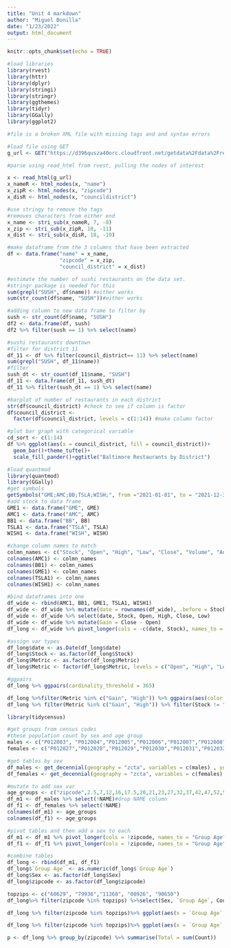 ```yaml
---
title: "Unit 4 markdown"
author: "Miguel Bonilla"
date: "1/23/2022"
output: html_document
---
```


```r
knitr::opts_chunk$set(echo = TRUE)
```

```r
#load libraries
library(rvest)
library(httr)
library(dplyr)
library(stringi)
library(stringr)
library(ggthemes)
library(tidyr)
library(GGally)
library(ggplot2)
```


```r
#file is a broken XML file with missing tags and and syntax errors

#load file using GET
g_url <- GET("https://d396qusza40orc.cloudfront.net/getdata%2Fdata%2Frestaurants.xml")

#parse using read_html from rvest, pulling the nodes of interest

x <- read_html(g_url)
x_nameR <- html_nodes(x, "name")
x_zipR <- html_nodes(x, "zipcode")
x_disR <- html_nodes(x, "councildistrict")
```

```r
#use stringy to remove the tags
#removes characters from either end
x_name <- stri_sub(x_nameR, 7, -8)
x_zip <- stri_sub(x_zipR, 10, -11)
x_dist <- stri_sub(x_disR, 18, -19)

#make dataframe from the 3 columns that have been extracted
df <- data.frame("name" = x_name,
                 "zipcode" = x_zip,
                 "council_district" = x_dist)

```


```r
#estimate the number of sushi restaurants on the data set.
#stringr package is needed for this
sum(grepl("SUSH", df$name)) #either works
sum(str_count(df$name, "SUSH"))#either works

#adding column to new data frame to filter by
sush <- str_count(df$name, "SUSH")
df2 <- data.frame(df, sush)
df2 %>% filter(sush == 1) %>% select(name)
```


```r
#sushi restaurants downtown
#filter for district 11
df_11 <- df %>% filter(council_district== 11) %>% select(name)
sum(grepl("SUSH", df_11$name))
#filter
sush_dt <- str_count(df_11$name, "SUSH")
df_11 <- data.frame(df_11, sush_dt)
df_11 %>% filter(sush_dt == 1) %>% select(name)

```

```r
#barplot of number of restaurants in each district
str(df$council_district) #check to see if column is factor
df$council_district <- 
  factor(df$council_district, levels = c(1:14)) #make column factor

#plot bar graph with categorical variable
cd_sort <- c(1:14)
df %>% ggplot(aes(x = council_district, fill = council_district))+
  geom_bar()+theme_tufte()+
  scale_fill_pander()+ggtitle("Baltimore Restaurants by District")
```
```r
#load quantmod
library(quantmod)
library(GGally)
#get symbols
getSymbols("GME;AMC;BB;TSLA;WISH;", from ="2021-01-01", to = "2021-12-31")
#add stock to data frame
GME1 <- data.frame("GME", GME)
AMC1 <- data.frame("AMC", AMC)
BB1 <- data.frame("BB", BB)
TSLA1 <- data.frame("TSLA", TSLA)
WISH1 <- data.frame("WISH", WISH)

#change column names to match
colmn_names <- c("Stock", "Open", "High", "Low", "Close", "Volume", "Adjusted")
colnames(AMC1) <- colmn_names
colnames(BB1) <- colmn_names
colnames(GME1) <- colmn_names
colnames(TSLA1) <- colmn_names
colnames(WISH1) <- colmn_names

#bind dataframes into one
df_wide <- rbind(AMC1, BB1, GME1, TSLA1, WISH1)
df_wide <- df_wide %>% mutate(date = rownames(df_wide), .before = Stock)
df_wide <- df_wide %>% select(date, Stock, Open, High, Close, Low)
df_wide <- df_wide %>% mutate(Gain = Close - Open)
df_long <- df_wide %>% pivot_longer(cols = -c(date, Stock), names_to = "Metric", values_to = "Price")

#assign var types
df_long$date <- as.Date(df_long$date)
df_long$Stock <- as.factor(df_long$Stock)
df_long$Metric <- as.factor(df_long$Metric)
df_long$Metric <- factor(df_long$Metric, levels = c("Open", "High", "Low", "Close", "Gain"))

#ggpairs
df_long %>% ggpairs(cardinality_threshold = 365)

df_long %>%filter(Metric %in% c("Gain", "High")) %>% ggpairs(aes(color = Metric))
df_long %>% filter(Metric %in% c("Gain", "High")) %>% filter(Stock != "TSLA")%>% ggplot(aes(x = date, y = Price, group = Metric, color = Stock))+geom_line()
```


```r
library(tidycensus)

#get groups from census codes
#these population count by sex and age group
males <- c("P012003", "P012004","P012005","P012006","P012007","P012008","P012009","P012010","P012011","P012012","P012013","P012014","P012015","P012016","P012017","P012018","P012019","P012020","P012021","P012022","P012023","P012024","P012025")
females <- c("P012027","P012028","P012029","P012030","P012031","P012032","P012033","P012034","P012035","P012036","P012037","P012038","P012039","P012040","P012041","P012042","P012043","P012044","P012045","P012046","P012047","P012048","P012049")

#get tables by sex
df_males <- get_decennial(geography = "zcta", variables = c(males) , year = 2010, output = "wide")
df_females <- get_decennial(geography = "zcta", variables = c(females) , year = 2010, output = "wide")

#mutate to add sex var
age_groups <- c("zipcode",2.5,7,12,16,17.5,20,21,23,27,32,37,42,47,52,57,60.5,63,65,5,68,72,77,82)
df_m1 <- df_males %>% select(!NAME)#drop NAME column 
df_f1 <- df_females %>% select(!NAME)
colnames(df_m1) <- age_groups
colnames(df_f1) <- age_groups

```

```r
#pivot tables and then add a sex to each
df_m1 <- df_m1 %>% pivot_longer(cols = !zipcode, names_to = "Group Age", values_to = "Count") %>% mutate(Sex = "Male", .after =zipcode)
df_f1 <- df_f1 %>% pivot_longer(cols = !zipcode, names_to = "Group Age", values_to = "Count") %>% mutate(Sex = "Female", .after = zipcode)

#combine tables
df_long <- rbind(df_m1, df_f1)
df_long$`Group Age` <- as.numeric(df_long$`Group Age`)
df_long$Sex <- as.factor(df_long$Sex)
df_long$zipcode <- as.factor(df_long$zipcode)

```

```r

topzips <- c("60629", "79936","11368", "00926", "90650")
df_long%>% filter(zipcode %in% topzips) %>%select(Sex, `Group Age`, Count) %>%  ggpairs(cardinality_threshold = 33120, aes(color = Sex))+theme_tufte()+scale_color_economist()+scale_fill_economist()

df_long %>% filter(zipcode %in% topzips)%>% ggplot(aes(x = `Group Age`, y = Count, color = Sex))+geom_line()+facet_wrap(~zipcode)+theme_tufte()+scale_color_economist()+ggtitle("Male and Female Groups by Zip Code")

df_long %>% filter(zipcode %in% topzips)%>% ggplot(aes(x = `Group Age`, y = Count,fill = Sex))+geom_col()+facet_wrap(~zipcode)+theme_tufte()+scale_fill_economist()

p <- df_long %>% group_by(zipcode) %>% summarise(Total = sum(Count))

```



